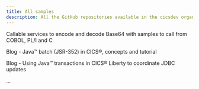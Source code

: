 ```yaml
---
title: All samples
description: All the GitHub repositories available in the cicsdev organization
---
```


<Row className="resource-card-group">
<Column colMd={4} colLg={4} noGutterSm>
    <ResourceCard
      title="base64"
      aspectRatio="2:1"
      actionIcon="arrowRight"
      href="https://github.com/cicsdev/base64"
      >


Callable services to encode and decode Base64 with samples to call from COBOL, PL/I and C

  </ResourceCard>
</Column>
<Column colMd={4} colLg={4} noGutterSm>
    <ResourceCard
      title="blog-cics-java-batch"
      aspectRatio="2:1"
      actionIcon="arrowRight"
      href="https://github.com/cicsdev/blog-cics-java-batch"
      >


Blog - Java™ batch (JSR-352) in CICS®, concepts and tutorial

  </ResourceCard>
</Column>
<Column colMd={4} colLg={4} noGutterSm>
    <ResourceCard
      title="blog-cics-java-jta-jdbc"
      aspectRatio="2:1"
      actionIcon="arrowRight"
      href="https://github.com/cicsdev/blog-cics-java-jta-jdbc"
      >


Blog - Using Java™ transactions in CICS® Liberty to coordinate JDBC updates

  </ResourceCard>
</Column>
<Column colMd={4} colLg={4} noGutterSm>
    <ResourceCard
      title="Etc..."
      aspectRatio="2:1"
      disabled
      href="https://gatsby.carbondesignsystem.com"
      >


...

  </ResourceCard>
</Column>
</Row>
